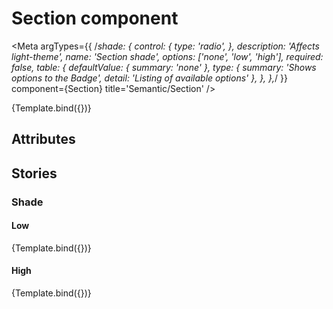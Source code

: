 
# Section component

<Meta
	argTypes={{
		/*shade: {
			control: {
				type: 'radio',
			},
			description: 'Affects light-theme',
			name: 'Section shade',
			options: ['none', 'low', 'high'],
			required: false,
			table: {
				defaultValue: {
					summary: 'none'
				},
				type: {
					summary: 'Shows options to the Badge',
					detail: 'Listing of available options'
				},
			},
		},*/
	}}
	component={Section}
	title='Semantic/Section'
/>


<Canvas>
	<Story
			name='Normal'
			args={{
				children: 'Bla bla bla',
			}}>
			{Template.bind({})}
	</Story>
</Canvas>

## Attributes

<ArgsTable of={Section} />

## Stories

### Shade

#### Low

<Canvas>
	<Story
		name='Shade-low'
		args={{
			children: 'Bla bla bla',
			shade: 'low',
		}}>
		{Template.bind({})}
	</Story>
</Canvas>

#### High

<Canvas>
	<Story
		name='Shade-high'
		args={{
			children: 'Bla bla bla',
			shade: 'high',
		}}>
		{Template.bind({})}
	</Story>
</Canvas>
